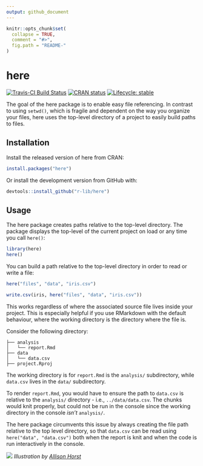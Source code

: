 ```yaml
---
output: github_document
---
```


<!-- README.md is generated from README.Rmd. Please edit that file -->

```r
knitr::opts_chunk$set(
  collapse = TRUE,
  comment = "#>",
  fig.path = "README-"
)
```

# here

<!-- badges: start -->
[![Travis-CI Build Status](https://travis-ci.org/r-lib/here.svg?branch=master)](https://travis-ci.org/r-lib/here)
[![CRAN status](https://www.r-pkg.org/badges/version/here)](https://CRAN.R-project.org/package=here)
[![Lifecycle: stable](https://img.shields.io/badge/lifecycle-stable-brightgreen.svg)](https://www.tidyverse.org/lifecycle/#stable)
<!-- badges: end -->

The goal of the here package is to enable easy file referencing. In contrast to using `setwd()`, which is fragile and dependent on the way you organize your files, here uses the top-level directory of a project to easily build paths to files.

## Installation

Install the released version of here from CRAN:
```r
install.packages("here")
```

Or install the development version from GitHub with:
```r
devtools::install_github("r-lib/here")
```

## Usage

The here package creates paths relative to the top-level directory. The package displays the top-level of the current project on load or any time you call `here()`:

```r
library(here)
here()
```

You can build a path relative to the top-level directory in order to read or write a file:

```r
here("files", "data", "iris.csv")
```

```r
write.csv(iris, here("files", "data", "iris.csv"))
```

This works regardless of where the associated source file lives inside your project. This is especially helpful if you use RMarkdown with the default behaviour, where the working directory is the directory where the file is.

Consider the following directory:

```
├── analysis
│   └── report.Rmd
├── data
│   └── data.csv
├── project.Rproj
```

The working directory is for `report.Rmd` is the `analysis/` subdirectory, while `data.csv` lives in the `data/` subdirectory. 

To render `report.Rmd`, you would have to ensure the path to `data.csv` is relative to the `analysis/` directory - i.e., `../data/data.csv`. The chunks would knit properly, but could not be run in the console since the working directory in the console *isn't* `analysis/`.

The here package circumvents this issue by always creating the file path relative to the top level directory, so that `data.csv` can be read using `here("data", "data.csv")` both when the report is knit and when the code is run interactively in the console.

![](man/figures/illustration.png)
*Illustration by [Allison Horst](https://github.com/allisonhorst)*
